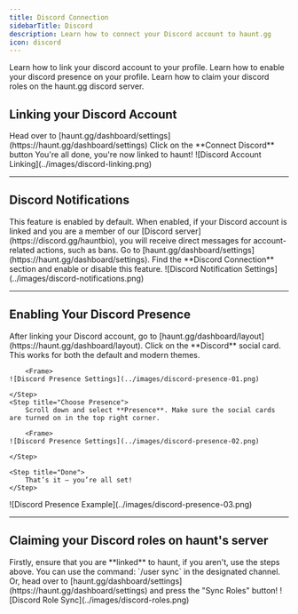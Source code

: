 ```yaml
---
title: Discord Connection
sidebarTitle: Discord
description: Learn how to connect your Discord account to haunt.gg
icon: discord
---
```


<div className="mobile-only">
<Card title="Linking your Discord Account" icon="circle-1" href="../guides/discord#linking-your-discord-account" horizontal>
Learn how to link your discord account to your profile.
</Card>

<Card title="Enabling your Discord Presence" icon="circle-2" href="../guides/discord#enabling-your-discord-presence" horizontal>
Learn how to enable your discord presence on your profile.
</Card>

<Card title="Claim your Discord Roles on haunt.gg server" icon="circle-3" href="../guides/guides/discord#claiming-your-discord-roles-on-haunt’s-server" horizontal>
Learn how to claim your discord roles on the haunt.gg discord server.
</Card>
</div>

## Linking your Discord Account

<Steps>
    <Step title="Navigate to Settings">
        Head over to [haunt.gg/dashboard/settings](https://haunt.gg/dashboard/settings)
    </Step>
    <Step title="Connect Discord">
        Click on the **Connect Discord** button
    </Step>
    <Step title="Complete Setup">
        You're all done, you're now linked to haunt!
    </Step>
</Steps>

<Frame>
    ![Discord Account Linking](../images/discord-linking.png)
</Frame>

---

## Discord Notifications

<Info>
This feature is enabled by default. When enabled, if your Discord account is linked and you are a member of our [Discord server](https://discord.gg/hauntbio), you will receive direct messages for account-related actions, such as bans.
</Info>

<Steps>
  <Step title="Visit Account Settings">
    Go to [haunt.gg/dashboard/settings](https://haunt.gg/dashboard/settings).
  </Step>
  <Step title="Enable or Disable">
    Find the **Discord Connection** section and enable or disable this feature.
  </Step>
</Steps>

<Frame>
    ![Discord Notification Settings](../images/discord-notifications.png)
</Frame>

---

## Enabling Your Discord Presence

<Steps>
    <Step title="Access Layout Page">
        After linking your Discord account, go to [haunt.gg/dashboard/layout](https://haunt.gg/dashboard/layout).
    </Step>
    <Step title="Select Discord">
        Click on the **Discord** social card. This works for both the default and modern themes.

        <Frame>
    ![Discord Presence Settings](../images/discord-presence-01.png)
</Frame>

    </Step>
    <Step title="Choose Presence">
        Scroll down and select **Presence**. Make sure the social cards are turned on in the top right corner.

        <Frame>
    ![Discord Presence Settings](../images/discord-presence-02.png)
</Frame>

    </Step>

    <Step title="Done">
        That’s it — you’re all set!
    </Step>
</Steps>

<Frame>
    ![Discord Presence Example](../images/discord-presence-03.png)
</Frame>

---

## Claiming your Discord roles on haunt's server

<Steps>
    <Step title="Verify Account Link">
        Firstly, ensure that you are **linked** to haunt, if you aren't, use the steps above.
    </Step>
    <Step title="Use Sync Command">
        You can use the command: `/user sync` in the designated channel.
    </Step>
    <Step title="Alternative: Dashboard Sync">
        Or, head over to [haunt.gg/dashboard/settings](https://haunt.gg/dashboard/settings) and press the "Sync Roles" button!
    </Step>
</Steps>

<Frame>
    ![Discord Role Sync](../images/discord-roles.png)
</Frame>